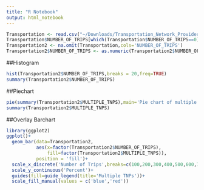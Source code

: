 ```yaml
---
title: "R Notebook"
output: html_notebook
---
```


```r
Transportation <- read.csv("~/Downloads/Transportation_Network_Providers_-_Vehicles.csv")
Transportation$NUMBER_OF_TRIPS[which(Transportation$NUMBER_OF_TRIPS==0)]=NA_character_
Transportation2 <- na.omit(Transportation,cols='NUMBER_OF_TRIPS')
Transportation2$NUMBER_OF_TRIPS <- as.numeric(Transportation2$NUMBER_OF_TRIPS)
```
##Histogram
```r
hist(Transportation2$NUMBER_OF_TRIPS,breaks = 20,freq=TRUE)
summary(Transportation2$NUMBER_OF_TRIPS)
```
##Piechart
```r
pie(summary(Transportation2$MULTIPLE_TNPS),main='Pie chart of multiple TNPs',labels = c('false 87%','true 13%'))
summary(Transportation2$MULTIPLE_TNPS)
```
##Overlay Barchart
```r
library(ggplot2)
ggplot()+
  geom_bar(data=Transportation2,
           aes(x=factor(Transportation2$NUMBER_OF_TRIPS),
               fill=factor(Transportation2$MULTIPLE_TNPS)),
           position = 'fill')+
  scale_x_discrete('Number of Trips',breaks=c(100,200,300,400,500,600,700,800,900))+
  scale_y_continuous('Percent')+
  guides(fill=guide_legend(title='Multiple TNPs'))+
  scale_fill_manual(values = c('blue','red'))
```




